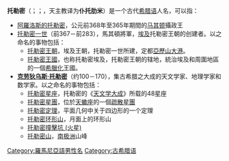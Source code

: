 '''托勒密'''（{{lang-gr|Πτολεμαῖος}}；{{lang-la|Ptolemaeus}}；{{lang-en|Ptolemy}}，天主教译为'''仆托肋米'''）是一个古代[[希腊语|希腊语]]人名，可以指：
*[[阿羅洛斯的托勒密|阿羅洛斯的托勒密]]，公元前368年至365年期間的[[馬其頓王國|马其顿]]攝政王
*[[托勒密一世|托勒密一世]]（前367－前283），馬其頓將軍，[[埃及|埃及]]托勒密王朝的创建者。以之命名的事物包括：
**[[托勒密王朝|托勒密王朝]]，埃及王朝，托勒密一世所建，定都[[亞歷山大港|亞歷山大港]]。
**[[托勒密王國|托勒密王國]]，也称托勒密埃及，托勒密王朝的辖地，統治埃及和周圍地區的一個[[希臘化時代|希臘化]]王國。
*'''[[克劳狄乌斯·托勒密|克劳狄乌斯·托勒密]]'''（约100－170），集古希腊之大成的天文学家、地理学家和数学家。以之命名的事物包括：
**[[星座#托勒密星座|托勒密星座]]，托勒密的《[[天文学大成|天文学大成]]》所载的48星座
**[[托勒密星團|托勒密星團]]，位於[[天蠍座|天蠍座]]的一個[[疏散星團|疏散星團]]
**[[托勒密定理|托勒密定理]]，平面几何中关于四边形的一个定理
**[[托勒密环形山|托勒密环形山]]，月面上的环形山
**[[托勒密撞擊坑_(火星)|托勒密撞擊坑 (火星)]]
**[[托勒密山|托勒密山]]，[[南极洲|南极洲]]山峰

{{Disambiguation|T|Cat=三字人名譯名消歧義}}
[[Category:羅馬尼亞語男性名|Category:羅馬尼亞語男性名]]
[[Category:古希腊语|Category:古希腊语]]